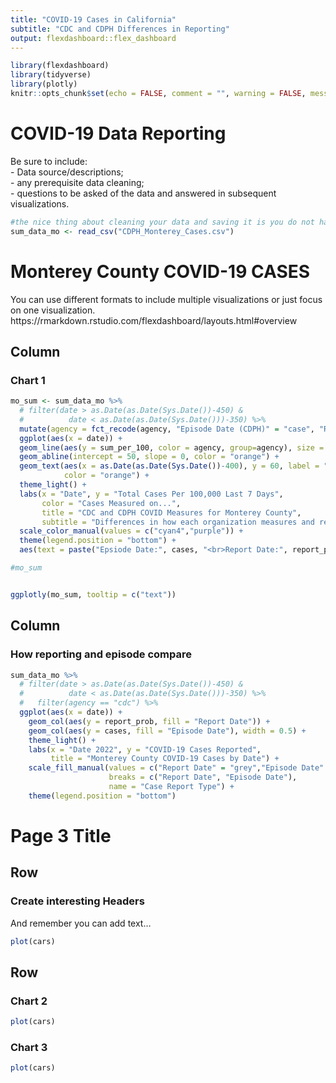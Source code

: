 ```yaml
---
title: "COVID-19 Cases in California"
subtitle: "CDC and CDPH Differences in Reporting"
output: flexdashboard::flex_dashboard
---
```


```r
library(flexdashboard)
library(tidyverse)
library(plotly)
knitr::opts_chunk$set(echo = FALSE, comment = "", warning = FALSE, message = FALSE)
```

COVID-19 Data Reporting
=====================================  

Be sure to include:  
- Data source/descriptions;  
- any prerequisite data cleaning;  
- questions to be asked of the data and answered in subsequent visualizations.  


```r
#the nice thing about cleaning your data and saving it is you do not have to put data cleaning in here
sum_data_mo <- read_csv("CDPH_Monterey_Cases.csv")
```



Monterey County COVID-19 CASES
=====================================  
You can use different formats to include multiple visualizations or just focus on one visualization.
https://rmarkdown.rstudio.com/flexdashboard/layouts.html#overview
    
Column {data-width=600}
-------------------------------------
    
### Chart 1
    
```r
mo_sum <- sum_data_mo %>% 
  # filter(date > as.Date(as.Date(Sys.Date())-450) & 
  #          date < as.Date(as.Date(Sys.Date()))-350) %>% 
  mutate(agency = fct_recode(agency, "Episode Date (CDPH)" = "case", "Report Date (CDC)" = "cdc" )) %>% 
  ggplot(aes(x = date)) +
  geom_line(aes(y = sum_per_100, color = agency, group=agency), size = 1) +
  geom_abline(intercept = 50, slope = 0, color = "orange") +
  geom_text(aes(x = as.Date(as.Date(Sys.Date())-400), y = 60, label = "Substantial Transmission"),
            color = "orange") +
  theme_light() +
  labs(x = "Date", y = "Total Cases Per 100,000 Last 7 Days",
       color = "Cases Measured on...",
       title = "CDC and CDPH COVID Measures for Monterey County",
       subtitle = "Differences in how each organization measures and reports cases lead to very different evaluations") +
  scale_color_manual(values = c("cyan4","purple")) +
  theme(legend.position = "bottom") +
  aes(text = paste("Epsiode Date:", cases, "<br>Report Date:", report_prob,"<br>Date:", date), group = 1)  #this text is used for ggplotly interactive. notice the dummy aes() for group, this is the only way to get it work, don't ask me why... the "<br>" make line breaks

#mo_sum


ggplotly(mo_sum, tooltip = c("text"))
```

   
Column {data-width=400}
-------------------------------------
   
### How reporting and episode compare

```r
sum_data_mo %>% 
  # filter(date > as.Date(as.Date(Sys.Date())-450) & 
  #          date < as.Date(as.Date(Sys.Date()))-350) %>% 
  #   filter(agency == "cdc") %>% 
  ggplot(aes(x = date)) + 
    geom_col(aes(y = report_prob, fill = "Report Date")) +
    geom_col(aes(y = cases, fill = "Episode Date"), width = 0.5) +
    theme_light() + 
    labs(x = "Date 2022", y = "COVID-19 Cases Reported",
         title = "Monterey County COVID-19 Cases by Date") +
    scale_fill_manual(values = c("Report Date" = "grey","Episode Date" = "red"),
                      breaks = c("Report Date", "Episode Date"),
                      name = "Case Report Type") +
    theme(legend.position = "bottom")
```   
 


Page 3 Title {data-orientation=rows}
=====================================     
   
Row {data-height=600}
-------------------------------------

### Create interesting Headers
And remember you can add text...

```r
plot(cars)
```

Row {data-height=400}
-------------------------------------
   
### Chart 2

```r
plot(cars)
```   
    
### Chart 3

```r
plot(cars)
```
